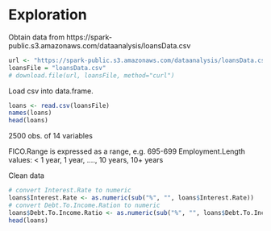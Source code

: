 Exploration
========================================================

Obtain data from https://spark-public.s3.amazonaws.com/dataanalysis/loansData.csv

```r
url <- "https://spark-public.s3.amazonaws.com/dataanalysis/loansData.csv"
loansFile = "loansData.csv"
# download.file(url, loansFile, method="curl")
```

Load csv into data.frame.

```r
loans <- read.csv(loansFile)
names(loans)
head(loans)
```

2500 obs. of 14 variables

FICO.Range is expressed as a range, e.g. 695-699
Employment.Length values: < 1 year, 1 year, ...., 10 years, 10+ years

Clean data

```r
# convert Interest.Rate to numeric
loans$Interest.Rate <- as.numeric(sub("%", "", loans$Interest.Rate))
# convert Debt.To.Income.Ration to numeric
loans$Debt.To.Income.Ratio <- as.numeric(sub("%", "", loans$Debt.To.Income.Ratio))
head(loans)
```



